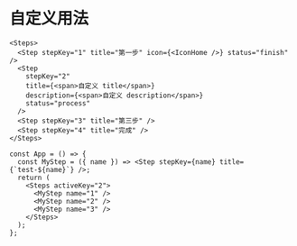# 自定义用法

```tsx live=true
<Steps>
  <Step stepKey="1" title="第一步" icon={<IconHome />} status="finish" />
  <Step
    stepKey="2"
    title={<span>自定义 title</span>}
    description={<span>自定义 description</span>}
    status="process"
  />
  <Step stepKey="3" title="第三步" />
  <Step stepKey="4" title="完成" />
</Steps>
```

```tsx live=true
const App = () => {
  const MyStep = ({ name }) => <Step stepKey={name} title={`test-${name}`} />;
  return (
    <Steps activeKey="2">
      <MyStep name="1" />
      <MyStep name="2" />
      <MyStep name="3" />
    </Steps>
  );
};
```
